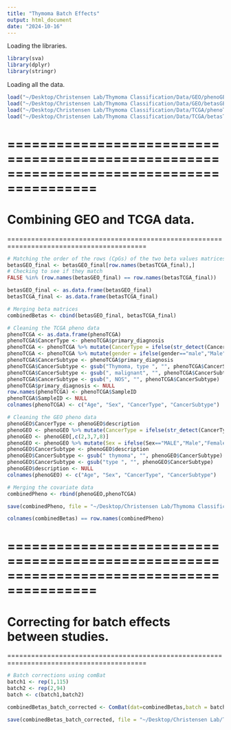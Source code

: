 ```yaml
---
title: "Thymoma Batch Effects"
output: html_document
date: "2024-10-16"
---
```


Loading the libraries.
```r
library(sva)
library(dplyr)
library(stringr)
```

Loading all the data.
```r
load("~/Desktop/Christensen Lab/Thymoma Classification/Data/GEO/phenoGEO.RData")
load("~/Desktop/Christensen Lab/Thymoma Classification/Data/GEO/betasGEO_final.RData")
load("~/Desktop/Christensen Lab/Thymoma Classification/Data/TCGA/phenoTCGA.RData")
load("~/Desktop/Christensen Lab/Thymoma Classification/Data/TCGA/betasTCGA_final.RData")
```


=========================================================================================
=========================================================================================
Combining GEO and TCGA data.
=========================================================================================
=========================================================================================

```r
# Matching the order of the rows (CpGs) of the two beta values matrices
betasGEO_final <- betasGEO_final[row.names(betasTCGA_final),]
# Checking to see if they match
FALSE %in% (row.names(betasGEO_final) == row.names(betasTCGA_final))

betasGEO_final <- as.data.frame(betasGEO_final)
betasTCGA_final <- as.data.frame(betasTCGA_final)

# Merging beta matrices
combinedBetas <- cbind(betasGEO_final, betasTCGA_final)
```

```r
# Cleaning the TCGA pheno data
phenoTCGA <- as.data.frame(phenoTCGA)
phenoTCGA$CancerType <- phenoTCGA$primary_diagnosis
phenoTCGA <- phenoTCGA %>% mutate(CancerType = ifelse(str_detect(CancerType,"carcinoma"),"Thymic carninoma","Thymoma"))
phenoTCGA <- phenoTCGA %>% mutate(gender = ifelse(gender=="male","Male","Female"))
phenoTCGA$CancerSubtype <- phenoTCGA$primary_diagnosis
phenoTCGA$CancerSubtype <- gsub("Thymoma, type ", "", phenoTCGA$CancerSubtype)
phenoTCGA$CancerSubtype <- gsub(", malignant", "", phenoTCGA$CancerSubtype)
phenoTCGA$CancerSubtype <- gsub(", NOS", "", phenoTCGA$CancerSubtype)
phenoTCGA$primary_diagnosis <- NULL
row.names(phenoTCGA) <- phenoTCGA$SampleID
phenoTCGA$SampleID <- NULL
colnames(phenoTCGA) <- c("Age", "Sex", "CancerType", "CancerSubtype")

# Cleaning the GEO pheno data
phenoGEO$CancerType <- phenoGEO$description
phenoGEO <- phenoGEO %>% mutate(CancerType = ifelse(str_detect(CancerType,"thymoma"),"Thymoma","Normal"))
phenoGEO <- phenoGEO[,c(2,3,7,8)]
phenoGEO <- phenoGEO %>% mutate(Sex = ifelse(Sex=="MALE","Male","Female"))
phenoGEO$CancerSubtype <- phenoGEO$description
phenoGEO$CancerSubtype <- gsub(" thymoma", "", phenoGEO$CancerSubtype)
phenoGEO$CancerSubtype <- gsub("type ", "", phenoGEO$CancerSubtype)
phenoGEO$description <- NULL
colnames(phenoGEO) <- c("Age", "Sex", "CancerType", "CancerSubtype")

# Merging the covariate data
combinedPheno <- rbind(phenoGEO,phenoTCGA)

save(combinedPheno, file = "~/Desktop/Christensen Lab/Thymoma Classification/Data/combinedPheno.RData")
```

```r
colnames(combinedBetas) == row.names(combinedPheno)
```

=========================================================================================
=========================================================================================
Correcting for batch effects between studies.
=========================================================================================
=========================================================================================

```r
# Batch corrections using comBat
batch1 <- rep(1,115)
batch2 <- rep(2,94)
batch <- c(batch1,batch2)

combinedBetas_batch_corrected <- ComBat(dat=combinedBetas,batch = batch)

save(combinedBetas_batch_corrected, file = "~/Desktop/Christensen Lab/Thymoma Classification/Data/combinedBetas_batch_corrected.RData")
```




